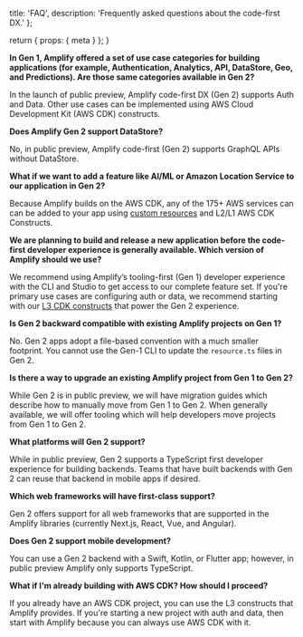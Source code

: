   title: 'FAQ',
  description: 'Frequently asked questions about the code-first DX.'
};

  return {
    props: {
      meta
    }
  };
}

**In Gen 1, Amplify offered a set of use case categories for building applications (for example, Authentication, Analytics, API, DataStore, Geo, and Predictions). Are those same categories available in Gen 2?**

In the launch of public preview, Amplify code-first DX (Gen 2) supports Auth and Data. Other use cases can be implemented using AWS Cloud Development Kit (AWS CDK) constructs.

**Does Amplify Gen 2 support DataStore?**

No, in public preview, Amplify code-first (Gen 2) supports GraphQL APIs without DataStore.

**What if we want to add a feature like AI/ML or Amazon Location Service to our application in Gen 2?**

Because Amplify builds on the AWS CDK, any of the 175+ AWS services can can be added to your app using [custom resources](/gen2/build-a-backend/add-aws-services/custom-resources/) and L2/L1 AWS CDK Constructs.

**We are planning to build and release a new application before the code-first developer experience is generally available. Which version of Amplify should we use?**

We recommend using Amplify’s tooling-first (Gen 1) developer experience with the CLI and Studio to get access to our complete feature set. If you're primary use cases are configuring auth or data, we recommend starting with our [L3 CDK constructs](/gen2/reference/cdk-constructs/) that power the Gen 2 experience.

**Is Gen 2 backward compatible with existing Amplify projects on Gen 1?**

No. Gen 2 apps adopt a file-based convention with a much smaller footprint. You cannot use the Gen-1 CLI to update the `resource.ts` files in Gen 2.

**Is there a way to upgrade an existing Amplify project from Gen 1 to Gen 2?**

While Gen 2 is in public preview, we will have migration guides which describe how to manually move from Gen 1 to Gen 2. When generally available, we will offer tooling which will help developers move projects from Gen 1 to Gen 2.

**What platforms will Gen 2 support?** 

While in public preview, Gen 2 supports a TypeScript first developer experience for building backends. Teams that have built backends with Gen 2 can reuse that backend in mobile apps if desired.

**Which web frameworks will have first-class support?** 

Gen 2 offers support for all web frameworks that are supported in the Amplify libraries (currently Next.js, React, Vue, and Angular).

**Does Gen 2 support mobile development?**

You can use a Gen 2 backend with a Swift, Kotlin, or Flutter app; however, in public preview Amplify only supports TypeScript.

**What if I'm already building with AWS CDK? How should I proceed?**

If you already have an AWS CDK project, you can use the L3 constructs that Amplify provides. If you're starting a new project with auth and data, then start with Amplify because you can always use AWS CDK with it.
